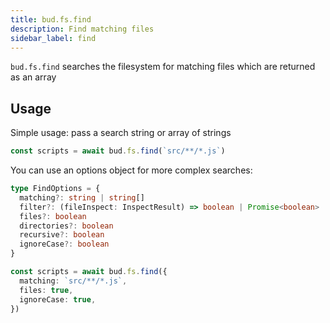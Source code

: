 ```yaml
---
title: bud.fs.find
description: Find matching files
sidebar_label: find
---
```


`bud.fs.find` searches the filesystem for matching files which are returned as an array

## Usage

Simple usage: pass a search string or array of strings

```typescript
const scripts = await bud.fs.find(`src/**/*.js`)
```

You can use an options object for more complex searches:

```typescript
type FindOptions = {
  matching?: string | string[]
  filter?: (fileInspect: InspectResult) => boolean | Promise<boolean>
  files?: boolean
  directories?: boolean
  recursive?: boolean
  ignoreCase?: boolean
}
```

```typescript
const scripts = await bud.fs.find({
  matching: `src/**/*.js`,
  files: true,
  ignoreCase: true,
})
```

